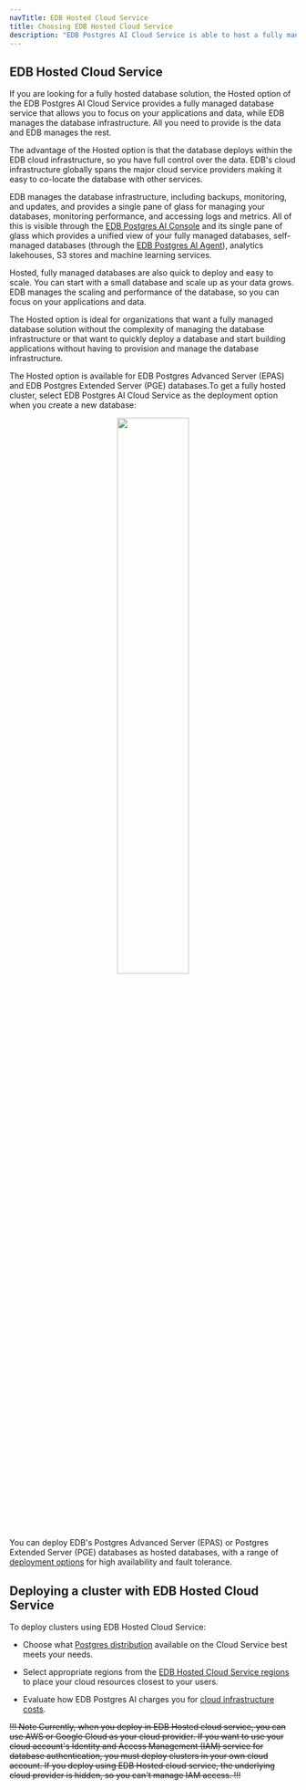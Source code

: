```yaml
---
navTitle: EDB Hosted Cloud Service
title: Choosing EDB Hosted Cloud Service
description: "EDB Postgres AI Cloud Service is able to host a fully managed EDB Postgres database in the EDB cloud."
---
```


## EDB Hosted Cloud Service 

If you are looking for a fully hosted database solution, the Hosted option of the EDB Postgres AI Cloud Service provides a fully managed database service that allows you to focus on your applications and data, while EDB manages the database infrastructure. All you need to provide is the data and EDB manages the rest. 

The advantage of the Hosted option is that the database deploys within the EDB cloud infrastructure, so you have full control over the data. EDB's cloud infrastructure globally spans the major cloud service providers making it easy to co-locate the database with other services.

EDB manages the database infrastructure, including backups, monitoring, and updates, and provides a single pane of glass for managing your databases, monitoring performance, and accessing logs and metrics. All of this is visible through the [EDB Postgres AI Console](../console) and its single pane of glass which provides a unified view of your fully managed databases, self-managed databases (through the [EDB Postgres AI Agent](../console/agent)), analytics lakehouses, S3 stores and machine learning services. 

Hosted, fully managed databases are also quick to deploy and easy to scale. You can start with a small database and scale up as your data grows. EDB manages the scaling and performance of the database, so you can focus on your applications and data.

The Hosted option is ideal for organizations that want a fully managed database solution without the complexity of managing the database infrastructure or that want to quickly deploy a database and start building applications without having to provision and manage the database infrastructure.

The Hosted option is available for EDB Postgres Advanced Server (EPAS) and EDB Postgres Extended Server (PGE) databases.To get a fully hosted cluster, select EDB Postgres AI Cloud Service as the deployment option when you create a new database:

<center>
<a href="../../images/fullyhosted.svg"><img width="50%" src="../../images/fullyhosted.svg"/></a>
</center>

You can deploy EDB's Postgres Advanced Server (EPAS) or Postgres Extended Server (PGE) databases as hosted databases, with a range of [deployment options](deployment) for high availability and fault tolerance. 

## Deploying a cluster with EDB Hosted Cloud Service 

To deploy clusters using EDB Hosted Cloud Service: 

- Choose what [Postgres distribution](/biganimal/latest/planning/choosing_postgres_distro) available on the Cloud Service best meets your needs.

- Select appropriate regions from the [EDB Hosted Cloud Service regions]() to place your cloud resources closest to your users. 

- Evaluate how EDB Postgres AI charges you for [cloud infrastructure costs](/biganimal/latest/pricing_and_billing/#biganimals-cloud-account).


~~!!! Note
Currently, when you deploy in EDB Hosted cloud service, you can use AWS or Google Cloud as your cloud provider. If you want to use your cloud account's Identity and Access Management (IAM) service for database authentication, you must deploy clusters in your own cloud account. If you deploy using EDB Hosted cloud service, the underlying cloud provider is hidden, so you can't manage IAM access.
!!!~~